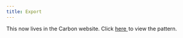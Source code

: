 ```yaml
---
title: Export
---
```



This now lives in the Carbon website.
Click <a href="https://www.carbondesignsystem.com/experimental/export-pattern" target="_blank">
here <Launch16 fill="currentColor" style="vertical-align:middle; margin: 0 2px 2px 0"/></a>
to view the pattern.
